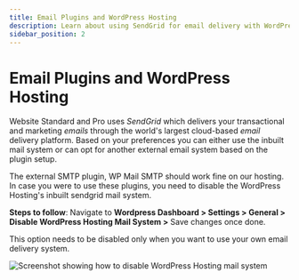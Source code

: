 ```yaml
---
title: Email Plugins and WordPress Hosting
description: Learn about using SendGrid for email delivery with WordPress Hosting and how to set up external email plugins.
sidebar_position: 2
---
```


# Email Plugins and WordPress Hosting

Website Standard and Pro uses *SendGrid* which delivers your transactional and marketing *emails* through the world's largest cloud-based *email* delivery platform. Based on your preferences you can either use the inbuilt mail system or can opt for another external email system based on the plugin setup.

The external SMTP plugin, WP Mail SMTP should work fine on our hosting. In case you were to use these plugins, you need to disable the WordPress Hosting's inbuilt sendgrid mail system.

**Steps to follow**: Navigate to **Wordpress Dashboard > Settings > General > Disable WordPress Hosting Mail System >** Save changes once done.

This option needs to be disabled only when you want to use your own email delivery system.

![Screenshot showing how to disable WordPress Hosting mail system](./img/website/disable-wordpress-hosting-mail.png)